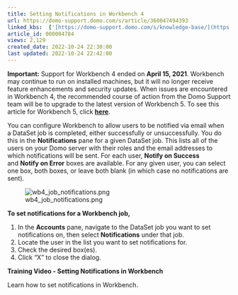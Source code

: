 ```yaml
---
title: Setting Notifications in Workbench 4
url: https://domo-support.domo.com/s/article/360047494393
linked_kbs:  ['[https://domo-support.domo.com/s/knowledge-base/](https://domo-support.domo.com/s/knowledge-base/)', '[https://domo-support.domo.com/s/](https://domo-support.domo.com/s/)', '[https://domo-support.domo.com/s/topic/0TO5w000000ZammGAC](https://domo-support.domo.com/s/topic/0TO5w000000ZammGAC)', '[https://domo-support.domo.com/s/topic/0TO5w000000ZaoPGAS](https://domo-support.domo.com/s/topic/0TO5w000000ZaoPGAS)', '[https://domo-support.domo.com/s/topic/0TO5w000000ZapSGAS](https://domo-support.domo.com/s/topic/0TO5w000000ZapSGAS)', '[https://domo-support.domo.com/s/article/360043437333](https://domo-support.domo.com/s/article/360043437333)', '[https://domo-support.domo.com/s/article/360047494393](https://domo-support.domo.com/s/article/360047494393)', '[https://domo-support.domo.com/s/topic/0TO5w000000ZapSGAS/workbench-4](https://domo-support.domo.com/s/topic/0TO5w000000ZapSGAS/workbench-4)', '[https://domo-support.domo.com/s/article/360043429933](https://domo-support.domo.com/s/article/360043429933)', '[https://domo-support.domo.com/s/article/360043429953](https://domo-support.domo.com/s/article/360043429953)', '[https://domo-support.domo.com/s/article/360042925494](https://domo-support.domo.com/s/article/360042925494)', '[https://domo-support.domo.com/s/article/4408174643607](https://domo-support.domo.com/s/article/4408174643607)', '[https://domo-support.domo.com/s/article/360043429913](https://domo-support.domo.com/s/article/360043429913)', '[https://domo-support.domo.com/s/login/](https://domo-support.domo.com/s/login/)']
article_id: 000004784
views: 2,129
created_date: 2022-10-24 22:30:00
last updated: 2022-10-24 22:42:00
---
```









**Important:** Support for Workbench 4 ended on **April 15, 2021**. Workbench may continue to run on installed machines, but it will no longer receive feature enhancements and security updates. When issues are encountered in Workbench 4, the recommended course of action from the Domo Support team will be to upgrade to the latest version of Workbench 5. To see this article for Workbench 5, click [**here**](/s/article/360043437333).



You can configure Workbench to allow users to be notified via email when a DataSet job is completed, either successfully or unsuccessfully. You do this in the **Notifications** pane for a given DataSet job. This lists all of the users on your Domo server with their roles and the email addresses to which notifications will be sent. For each user, **Notify on Success** and **Notify on Error** boxes are available. For any given user, you can select one box, both boxes, or leave both blank (in which case no notifications are sent). 


![wb4_job_notifications.png](wb4_job_notifications.png)


**To set notifications for a Workbench job,**


1. In the **Accounts** pane, navigate to the DataSet job you want to set notifications on, then select **Notifications** under that job.
2. Locate the user in the list you want to set notifications for.
3. Check the desired box(es).
4. Click "X" to close the dialog.


**Training Video - Setting Notifications in Workbench**


Learn how to set notifications in Workbench.


